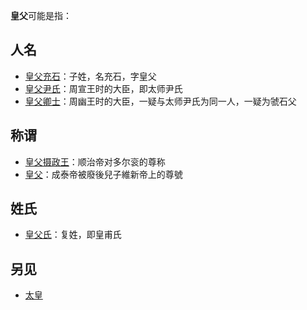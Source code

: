 '''皇父'''可能是指：

==人名==
* [[皇父充石|皇父充石]]：子姓，名充石，字皇父
* [[尹吉甫|皇父尹氏]]：周宣王时的大臣，即太师尹氏
* [[虢石父|皇父卿士]]：周幽王时的大臣，一疑与太师尹氏为同一人，一疑为虢石父

==称谓==
* [[多尔衮|皇父摄政王]]：顺治帝对多尔衮的尊称
*[[成泰帝|皇父]]：成泰帝被廢後兒子維新帝上的尊號

==姓氏==
* [[皇甫姓|皇父氏]]：复姓，即皇甫氏

==另见==
* [[太皇|太皇]]

{{消歧义|Cat=二字消歧义}}